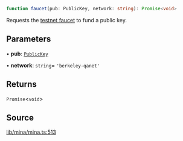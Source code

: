 ```ts
function faucet(pub: PublicKey, network: string): Promise<void>
```

Requests the [testnet faucet](https://faucet.minaprotocol.com/api/v1/faucet) to fund a public key.

## Parameters

• **pub**: [`PublicKey`](../../../classes/PublicKey.mdx)

• **network**: `string`= `'berkeley-qanet'`

## Returns

`Promise`\<`void`\>

## Source

[lib/mina/mina.ts:513](https://github.com/o1-labs/o1js/blob/72b8e2c2b9aaba4b5c12257bdd63dfe2676a3d99/src/lib/mina/mina.ts#L513)
